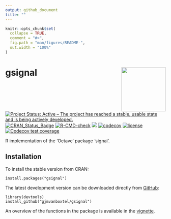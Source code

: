 ```yaml
---
output: github_document
title: ""
---
```


```r
knitr::opts_chunk$set(
  collapse = TRUE,
  comment = "#>",
  fig.path = "man/figures/README-",
  out.width = "100%"
)
```

# gsignal <img src=man/figures/gsignal_logo.png align="right" height="139" />

<!-- badges: start -->
[![Project Status: Active – The project has reached a stable, usable state and is being actively developed.](https://www.repostatus.org/badges/latest/active.svg)](https://www.repostatus.org/#active)
[![CRAN_Status_Badge](https://www.r-pkg.org/badges/version/gsignal)](https://cran.r-project.org/package=gsignal)
[![R-CMD-check](https://github.com/gjmvanboxtel/gsignal/workflows/R-CMD-check/badge.svg)](https://github.com/gjmvanboxtel/gsignal/actions)
[![](https://cranlogs.r-pkg.org/badges/gsignal)](https://cran.rstudio.com/web/packages/gsignal/index.html)
[![codecov](https://codecov.io/gh/gjmvanboxtel/gsignal/branch/master/graph/badge.svg?token=7ZAU9VV73X)](https://codecov.io/gh/gjmvanboxtel/gsignal)
[![license](https://img.shields.io/badge/license-GPL--3-blue.svg)](https://www.gnu.org/licenses/gpl-3.0.en.html)
[![Codecov test coverage](https://codecov.io/gh/gjmvanboxtel/gsignal/branch/master/graph/badge.svg)](https://app.codecov.io/gh/gjmvanboxtel/gsignal?branch=master)
<!-- badges: end -->

R implementation of the 'Octave' package 'signal'.

## Installation

To install the stable version from CRAN:

```
install.packages("gsignal")
```

The latest development version can be downloaded directly from [GitHub](https://github.com/gjmvanboxtel/gsignal):

```
library(devtools)
install_github("gjmvanboxtel/gsignal")
```

An overview of the functions in the package is available in the [vignette](https://CRAN.R-project.org/package=gsignal).


